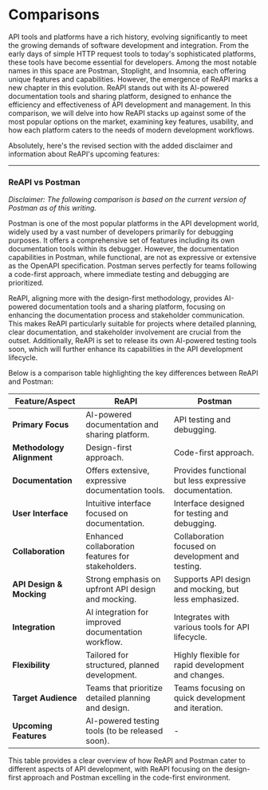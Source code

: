 # Comparisons

API tools and platforms have a rich history, evolving significantly to meet the growing demands of software development and integration. From the early days of simple HTTP request tools to today's sophisticated platforms, these tools have become essential for developers. Among the most notable names in this space are Postman, Stoplight, and Insomnia, each offering unique features and capabilities. However, the emergence of ReAPI marks a new chapter in this evolution. ReAPI stands out with its AI-powered documentation tools and sharing platform, designed to enhance the efficiency and effectiveness of API development and management. In this comparison, we will delve into how ReAPI stacks up against some of the most popular options on the market, examining key features, usability, and how each platform caters to the needs of modern development workflows.

Absolutely, here's the revised section with the added disclaimer and information about ReAPI's upcoming features:

---

### ReAPI vs Postman

_Disclaimer: The following comparison is based on the current version of Postman as of this writing._

Postman is one of the most popular platforms in the API development world, widely used by a vast number of developers primarily for debugging purposes. It offers a comprehensive set of features including its own documentation tools within its debugger. However, the documentation capabilities in Postman, while functional, are not as expressive or extensive as the OpenAPI specification. Postman serves perfectly for teams following a code-first approach, where immediate testing and debugging are prioritized.

ReAPI, aligning more with the design-first methodology, provides AI-powered documentation tools and a sharing platform, focusing on enhancing the documentation process and stakeholder communication. This makes ReAPI particularly suitable for projects where detailed planning, clear documentation, and stakeholder involvement are crucial from the outset. Additionally, ReAPI is set to release its own AI-powered testing tools soon, which will further enhance its capabilities in the API development lifecycle.

Below is a comparison table highlighting the key differences between ReAPI and Postman:

| Feature/Aspect            | ReAPI                                               | Postman                                                |
| ------------------------- | --------------------------------------------------- | ------------------------------------------------------ |
| **Primary Focus**         | AI-powered documentation and sharing platform.      | API testing and debugging.                             |
| **Methodology Alignment** | Design-first approach.                              | Code-first approach.                                   |
| **Documentation**         | Offers extensive, expressive documentation tools.   | Provides functional but less expressive documentation. |
| **User Interface**        | Intuitive interface focused on documentation.       | Interface designed for testing and debugging.          |
| **Collaboration**         | Enhanced collaboration features for stakeholders.   | Collaboration focused on development and testing.      |
| **API Design & Mocking**  | Strong emphasis on upfront API design and mocking.  | Supports API design and mocking, but less emphasized.  |
| **Integration**           | AI integration for improved documentation workflow. | Integrates with various tools for API lifecycle.       |
| **Flexibility**           | Tailored for structured, planned development.       | Highly flexible for rapid development and changes.     |
| **Target Audience**       | Teams that prioritize detailed planning and design. | Teams focusing on quick development and iteration.     |
| **Upcoming Features**     | AI-powered testing tools (to be released soon).     | -                                                      |

This table provides a clear overview of how ReAPI and Postman cater to different aspects of API development, with ReAPI focusing on the design-first approach and Postman excelling in the code-first environment.
